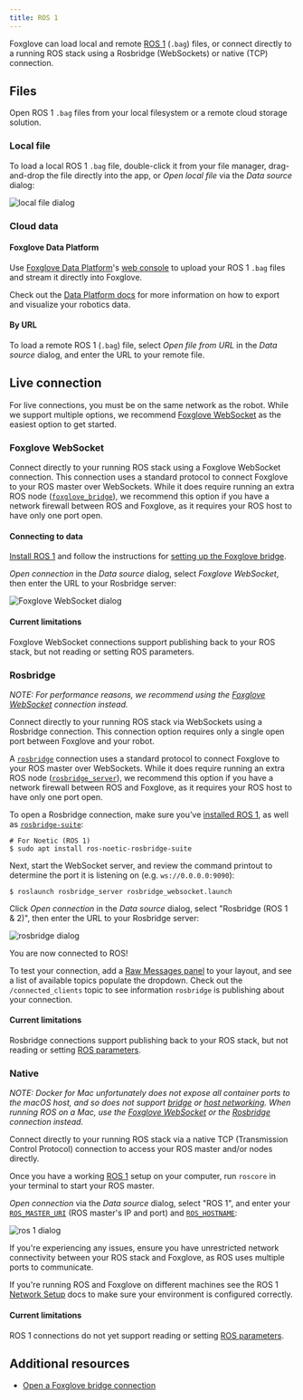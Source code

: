 ```yaml
---
title: ROS 1
---
```


Foxglove can load local and remote [ROS 1](/tutorials/installing-ros1-on-ubuntu) (`.bag`) files, or connect directly to a running ROS stack using a Rosbridge (WebSockets) or native (TCP) connection.

## Files

Open ROS 1 `.bag` files from your local filesystem or a remote cloud storage solution.

### Local file

To load a local ROS 1 `.bag` file, double-click it from your file manager, drag-and-drop the file directly into the app, or _Open local file_ via the _Data source_ dialog:

![local file dialog](/img/docs/studio/connection/local-file/dialog.webp)

### Cloud data

#### Foxglove Data Platform

Use [Foxglove Data Platform](/data-platform)'s [web console](https://console.foxglove.dev) to upload your ROS 1 `.bag` files and stream it directly into Foxglove.

Check out the [Data Platform docs](/docs/data-platform/exporting-and-visualizing-data) for more information on how to export and visualize your robotics data.

#### By URL

To load a remote ROS 1 (`.bag`) file, select _Open file from URL_ in the _Data source_ dialog, and enter the URL to your remote file.

<CorsDirections />

## Live connection

For live connections, you must be on the same network as the robot. While we support multiple options, we recommend [Foxglove WebSocket](#foxglove-websocket) as the easiest option to get started.

### Foxglove WebSocket

Connect directly to your running ROS stack using a Foxglove WebSocket connection. This connection uses a standard protocol to connect Foxglove to your ROS master over WebSockets. While it does require running an extra ROS node ([`foxglove_bridge`](https://index.ros.org/p/foxglove_bridge/)), we recommend this option if you have a network firewall between ROS and Foxglove, as it requires your ROS host to have only one port open.

#### Connecting to data

[Install ROS 1](/tutorials/installing-ros1-on-ubuntu) and follow the instructions for [setting up the Foxglove bridge](/docs/studio/connection/using-foxglove-bridge).

_Open connection_ in the _Data source_ dialog, select _Foxglove WebSocket_, then enter the URL to your Rosbridge server:

![Foxglove WebSocket dialog](/img/docs/studio/connection/live-connection/foxglove-websocket-dialog.webp)

<FoxgloveWebSocketResetDirections />

#### Current limitations

Foxglove WebSocket connections support publishing back to your ROS stack, but not reading or setting ROS parameters.

### Rosbridge

_NOTE: For performance reasons, we recommend using the [Foxglove WebSocket](#foxglove-websocket) connection instead._

Connect directly to your running ROS stack via WebSockets using a Rosbridge connection. This connection option requires only a single open port between Foxglove and your robot.

A [`rosbridge`](https://wiki.ros.org/rosbridge_suite) connection uses a standard protocol to connect Foxglove to your ROS master over WebSockets. While it does require running an extra ROS node ([`rosbridge_server`](https://wiki.ros.org/rosbridge_server)), we recommend this option if you have a network firewall between ROS and Foxglove, as it requires your ROS host to have only one port open.

To open a Rosbridge connection, make sure you’ve [installed ROS 1](/tutorials/installing-ros1-on-ubuntu), as well as [`rosbridge-suite`](https://github.com/RobotWebTools/rosbridge_suite):

```shell
# For Noetic (ROS 1)
$ sudo apt install ros-noetic-rosbridge-suite
```

Next, start the WebSocket server, and review the command printout to determine the port it is listening on (e.g. `ws://0.0.0.0:9090`):

```shell
$ roslaunch rosbridge_server rosbridge_websocket.launch
```

Click _Open connection_ in the _Data source_ dialog, select "Rosbridge (ROS 1 & 2)", then enter the URL to your Rosbridge server:

![rosbridge dialog](/img/docs/studio/connection/live-connection/rosbridge-dialog.webp)

You are now connected to ROS!

To test your connection, add a [Raw Messages panel](/docs/studio/panels/raw-messages) to your layout, and see a list of available topics populate the dropdown. Check out the `/connected_clients` topic to see information `rosbridge` is publishing about your connection.

#### Current limitations

Rosbridge connections support publishing back to your ROS stack, but not reading or setting [ROS parameters](https://github.com/foxglove/studio/issues/1662).

### Native

<DesktopAppOnlyBadge />

_NOTE: Docker for Mac unfortunately does not expose all container ports to the macOS host, and so does not support [bridge](https://docs.docker.com/docker-for-mac/networking/#there-is-no-docker0-bridge-on-macos) or [host networking](https://docs.docker.com/network/host/). When running ROS on a Mac, use the [Foxglove WebSocket](#foxglove-websocket) or the [Rosbridge](#rosbridge) connection instead._

Connect directly to your running ROS stack via a native TCP (Transmission Control Protocol) connection to access your ROS master and/or nodes directly.

Once you have a working [ROS 1](/tutorials/installing-ros1-on-ubuntu) setup on your computer, run `roscore` in your terminal to start your ROS master.

_Open connection_ via the _Data source_ dialog, select "ROS 1", and enter your [`ROS_MASTER_URI`](https://wiki.ros.org/ROS/EnvironmentVariables#ROS_MASTER_URI) (ROS master's IP and port) and [`ROS_HOSTNAME`](https://wiki.ros.org/ROS/EnvironmentVariables#ROS_IP.2FROS_HOSTNAME):

![ros 1 dialog](/img/docs/studio/connection/live-connection/ros1-dialog.webp)

If you're experiencing any issues, ensure you have unrestricted network connectivity between your ROS stack and Foxglove, as ROS uses multiple ports to communicate.

If you're running ROS and Foxglove on different machines see the ROS 1 [Network Setup](http://wiki.ros.org/ROS/NetworkSetup) docs to make sure your environment is configured correctly.

#### Current limitations

ROS 1 connections do not yet support reading or setting [ROS parameters](https://github.com/foxglove/studio/issues/1662).

## Additional resources

- [Open a Foxglove bridge connection](/blog/announcing-the-new-foxglove-bridge-for-live-ros-data)
